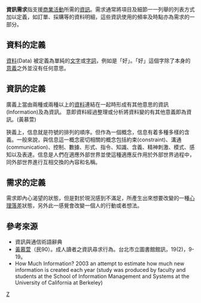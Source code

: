 {{article issues
|
{{Expand|time=2011-04-15T06:44:14+00:00}}
{{Unreferenced|time=2011-04-15T06:44:14+00:00}}
}}
{{NoteTA|G1=IT}}
'''資訊需求'''指支援[[商業活動|商業活動]]所需的[[資訊|資訊]]。需求通常將項目及細節一一列舉的列表方式加以定義，如訂單、採購等的資料明細，這些資訊使用的頻率及時點亦為需求的一部分。

==資料的定義==
[[資料|資料]](Data) 被定義為單純的[[文字|文字]]或[[字詞|字詞]]，例如是「好」。「好」這個字除了本身的[[意義|意義]]之外並沒有任何意思。

==資訊的定義==
廣義上當由兩種或兩種以上的[[資料|資料]]連結在一起時形成有其他意思的資訊 (Information)及為資訊。
意即資料經過整理或分析將資料變的有其他意義即為資訊。(黃慕萱)

狹義上，信息就是符號的排列的順序。但作為一個概念，信息有着多種多樣的含義。一般來說，與信息這一概念密切相關的概念包括約束(constraint)、溝通(communication)、控制、數據、形式、指令、知識、含義、精神刺激、模式、感知以及表達。信息是人們在適應外部世界並使這種適應反作用於外部世界過程中，同外部世界進行互相交換的內容和名稱。

==需求的定義==
需求即內心渴望的狀態，但是對於現況感到不滿足，所產生出來想要改變的一種[[心理落差|心理落差]]狀態，另外此一感覺會改變一個人的行動或者想法。

==參考來源==
* 資訊與通信術語辭典
* [[黃慕萱|黃慕萱]]（民90）。成人讀者之資訊尋求行為。台北市立圖書館館訊，19(2)，9-19。
*How Much Information? 2003 an attempt to estimate how much new information is created each year (study was produced by faculty and students at the School of Information Management and Systems at the University of California at Berkeley)

[[Category:圖書資訊科學|Z]]